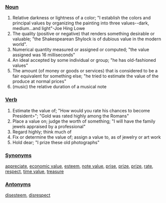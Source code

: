 ===[[Noun]]===

#Relative darkness or lightness of a color; "I establish the colors and principal values by organizing the painting into three values--dark, medium...and light"-Joe Hing Lowe
#The quality (positive or negative) that renders something desirable or valuable; "the Shakespearean Shylock is of dubious value in the modern world".
#Numerical quantity measured or assigned or computed; "the value assigned was 16 milliseconds" 
#An ideal accepted by some individual or group; "he has old-fashioned values"
#The amount (of money or goods or services) that is considered to be a fair equivalent for something else; "he tried to estimate the value of the produce at normal prices" 
#(music) the relative duration of a musical note 

===[[Verb]]===

#Estimate the value of; "How would you rate his chances to become President>"; "Gold was rated highly among the Romans" 
#Place a value on; judge the worth of something; "I will have the family jewels appraised by a professional" 
#Regard highly; think much of 
#Fix or determine the value of; assign a value to, as of jewelry or art work 
#Hold dear; "I prize these old photographs" 

===[[Synonym]]s===

[[appreciate]], [[economic value]], [[esteem]], [[note value]], [[prise]], [[prize]], [[prize]], [[rate]], [[respect]], [[time value]], [[treasure]]

===[[Antonym]]s===

[[disesteem]], [[disrespect]]
